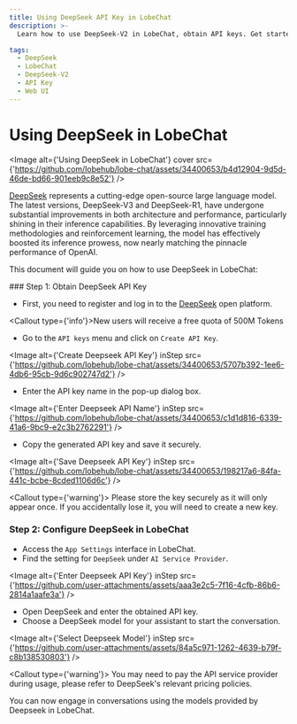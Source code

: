 ```yaml
---
title: Using DeepSeek API Key in LobeChat
description: >-
  Learn how to use DeepSeek-V2 in LobeChat, obtain API keys. Get started with DeepSeek integration now!

tags:
  - DeepSeek
  - LobeChat
  - DeepSeek-V2
  - API Key
  - Web UI
---
```


# Using DeepSeek in LobeChat

<Image alt={'Using DeepSeek in LobeChat'} cover src={'https://github.com/lobehub/lobe-chat/assets/34400653/b4d12904-9d5d-46de-bd66-901eeb9c8e52'} />

[DeepSeek](https://www.deepseek.com/) represents a cutting-edge open-source large language model. The latest versions, DeepSeek-V3 and DeepSeek-R1, have undergone substantial improvements in both architecture and performance, particularly shining in their inference capabilities. By leveraging innovative training methodologies and reinforcement learning, the model has effectively boosted its inference prowess, now nearly matching the pinnacle performance of OpenAI.

This document will guide you on how to use DeepSeek in LobeChat:

<Steps>
  ### Step 1: Obtain DeepSeek API Key

  - First, you need to register and log in to the [DeepSeek](https://platform.deepseek.com/) open platform.

  <Callout type={'info'}>New users will receive a free quota of 500M Tokens</Callout>

  - Go to the `API keys` menu and click on `Create API Key`.

  <Image alt={'Create Deepseek API Key'} inStep src={'https://github.com/lobehub/lobe-chat/assets/34400653/5707b392-1ee6-4db6-95cb-9d6c902747d2'} />

  - Enter the API key name in the pop-up dialog box.

  <Image alt={'Enter Deepseek API Name'} inStep src={'https://github.com/lobehub/lobe-chat/assets/34400653/c1d1d816-6339-41a6-9bc9-e2c3b2762291'} />

  - Copy the generated API key and save it securely.

  <Image alt={'Save Deepseek API Key'} inStep src={'https://github.com/lobehub/lobe-chat/assets/34400653/198217a6-84fa-441c-bcbe-8cded1106d6c'} />

  <Callout type={'warning'}>
    Please store the key securely as it will only appear once. If you accidentally lose it, you will
    need to create a new key.
  </Callout>

  ### Step 2: Configure DeepSeek in LobeChat

  - Access the `App Settings` interface in LobeChat.
  - Find the setting for `DeepSeek` under `AI Service Provider`.

  <Image alt={'Enter Deepseek API Key'} inStep src={'https://github.com/user-attachments/assets/aaa3e2c5-7f16-4cfb-86b6-2814a1aafe3a'} />

  - Open DeepSeek and enter the obtained API key.
  - Choose a DeepSeek model for your assistant to start the conversation.

  <Image alt={'Select Deepseek Model'} inStep src={'https://github.com/user-attachments/assets/84a5c971-1262-4639-b79f-c8b138530803'} />

  <Callout type={'warning'}>
    You may need to pay the API service provider during usage, please refer to DeepSeek's relevant
    pricing policies.
  </Callout>
</Steps>

You can now engage in conversations using the models provided by Deepseek in LobeChat.
